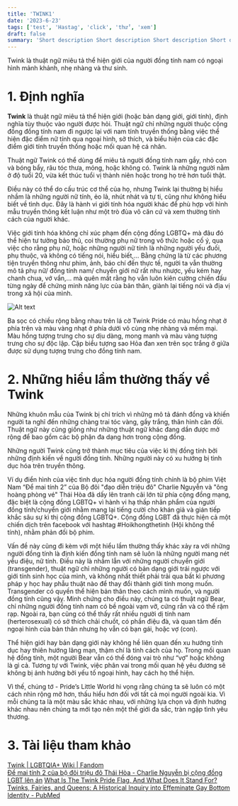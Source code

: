 ```yaml
---
title: 'TWINK1'
date: '2023-6-23'
tags: ['test', 'Hastag', 'click', 'thử', 'xem']
draft: false
summary: 'Short description Short description Short description Short description Short description Short description Short description'
---
```


Twink là thuật ngữ miêu tả thể hiện giới của người đồng tính nam có ngoại hình mảnh khảnh, nhẹ nhàng và thư sinh.

# **1. Định nghĩa**

**Twink** là thuật ngữ miêu tả thể hiện giới (hoặc bản dạng giới, giới tính), định nghĩa tùy thuộc vào người được hỏi. Thuật ngữ chỉ những người thuộc cộng đồng đồng tính nam đi ngược lại với nam tính truyền thống bằng việc thể hiện đặc điểm nữ tính qua ngoại hình, sở thích, và biểu hiện của các đặc điểm giới tính truyền thống hoặc mối quan hệ cá nhân.

Thuật ngữ Twink có thể dùng để miêu tả người đồng tính nam gầy, nhỏ con và bóng bẩy, râu tóc thưa, mỏng, hoặc không có. Twink là những người nằm ở độ tuổi 20, vừa kết thúc tuổi vị thành niên hoặc trong họ trẻ hơn tuổi thật.

Điều này có thể do cấu trúc cơ thể của họ, nhưng Twink lại thường bị hiểu nhầm là những người nữ tính, ẻo lả, nhút nhát và tự ti, cũng như không hiểu biết về tình dục. Đây là hành vi giới tính hóa người khác để phù hợp với hình mẫu truyền thông kết luận như một trò đùa vô căn cứ và xem thường tính cách của người khác.

Việc giới tính hóa không chỉ xúc phạm đến cộng đồng LGBTQ+ mà đâu đó thể hiện tư tưởng bảo thủ, coi thường phụ nữ trong vô thức hoặc cố ý, qua việc cho rằng phụ nữ, hoặc những người nữ tính là những người yếu đuối, phụ thuộc, và không có tiếng nói, hiểu biết,... Bằng chứng là từ các phương tiện truyền thông như phim, ảnh, báo chí đến thực tế, người ta vẫn thường mô tả phụ nữ/ đồng tính nam/ chuyển giới nữ rất nhu nhược, yếu kém hay chanh chua, vớ vẩn,... mà quên mất rằng họ vẫn luôn kiên cường chiến đấu từng ngày để chứng minh năng lực của bản thân, giành lại tiếng nói và địa vị trong xã hội của mình.

![Alt text](https://imgur.com/a/chpaltB)

Ba sọc có chiều rộng bằng nhau trên lá cờ Twink Pride có màu hồng nhạt ở phía trên và màu vàng nhạt ở phía dưới vô cùng nhẹ nhàng và mềm mại. Màu hồng tượng trưng cho sự dịu dàng, mong manh và màu vàng tượng trưng cho sự độc lập. Cặp biểu tượng sao Hỏa đan xen trên sọc trắng ở giữa được sử dụng tượng trưng cho đồng tính nam.

# **2. Những hiểu lầm thường thấy về Twink**

Những khuôn mẫu của Twink bị chỉ trích vì những mô tả đánh đồng và khiến người ta nghĩ đến những chàng trai tóc vàng, gầy trắng, thân hình cân đối. Thuật ngữ này cũng giống như những thuật ngữ khác đang dần được mở rộng để bao gồm các bộ phận đa dạng hơn trong cộng đồng.

Những người Twink cũng trở thành mục tiêu của việc kì thị đồng tính bởi những định kiến về người đồng tính. Những người này có xu hướng bị tình dục hóa trên truyền thông.

Ví dụ điển hình của việc tình dục hóa người đồng tính chính là bộ phim Việt Nam “Để mai tính 2” của Bộ đôi "đạo diễn triệu đô" Charlie Nguyễn và "ông hoàng phòng vé" Thái Hòa đã dấy lên tranh cãi lớn từ phía cộng đồng mạng, đặc biệt là cộng đồng LGBTQ+ vì hành vi hạ thấp nhân phẩm của người đồng tính/chuyển giới nhằm mang lại tiếng cười cho khán giả và gián tiếp khắc sâu sự kì thị cộng đồng LGBTQ+. Cộng đồng LGBT đã thực hiện cả một chiến dịch trên facebook với hashtag #Hoikhongthetinh (Hội không thể tính), nhằm phản đối bộ phim.

Vấn đề này cũng đi kèm với một hiểu lầm thường thấy khác xảy ra với những người đồng tính là định kiến đồng tính nam sẽ luôn là những người mang nét yểu điệu, nữ tính. Điều này là nhầm lẫn với những người chuyển giới (transgender), thuật ngữ chỉ những người có bản dạng giới trái ngược với giới tính sinh học của mình, và không nhất thiết phải trải qua bất kì phương pháp y học hay phẫu thuật nào để thay đổi thành giới tính mong muốn. Transgender có quyền thể hiện bản thân theo cách mình muốn, và người đồng tính cũng vậy. Minh chứng cho điều này, chúng ta có thuật ngữ Bear, chỉ những người đồng tính nam có bề ngoài vạm vỡ, cứng rắn và có thể rậm rạp. Ngoài ra, bạn cũng có thể thấy rất nhiều người dị tính nam (herterosexual) có sở thích chải chuốt, có phần điệu đà, và quan tâm đến ngoại hình của bản thân nhưng họ vẫn có bạn gái, hoặc vợ (con).

Thể hiện giới hay bản dạng giới này không hề liên quan đến xu hướng tính dục hay thiên hướng lãng mạn, thậm chí là tính cách của họ. Trong mối quan hệ đồng tính, một người Bear vẫn có thể đóng vai trò như “vợ” hoặc không là gì cả. Tương tự với Twink, việc phân vai trong mối quan hệ yêu đương sẽ không bị ảnh hưởng bởi yếu tố ngoại hình, hay cách họ thể hiện.

Vì thế, chúng tớ - Pride’s Little World hi vọng rằng chúng ta sẽ luôn có một cách nhìn rộng mở hơn, thấu hiểu hơn đối với tất cả mọi người ngoài kia. Vì mỗi chúng ta là một màu sắc khác nhau, với những lựa chọn và định hướng khác nhau nên chúng ta mới tạo nên một thế giới đa sắc, tràn ngập tình yêu thương.

# **3. Tài liệu tham khảo**

[Twink | LGBTQIA+ Wiki | Fandom](https://lgbtqia.fandom.com/wiki/Twink)\
[Để mai tính 2 của bộ đôi triệu đô Thái Hòa - Charlie Nguyễn bị cộng đồng LGBT lên án](https://www.doisongphapluat.com/bo-doi-trieu-do-thai-hoa---charlie-nguyen-bi-cong-dong-lgbt-len-an-a74562.html)
[What Is The Twink Pride Flag, And What Does It Stand For?](https://queerintheworld.com/twink-pride-flag/)\
[Twinks, Fairies, and Queens: A Historical Inquiry into Effeminate Gay Bottom Identity - PubMed](https://pubmed.ncbi.nlm.nih.gov/36939125/#:~:text=For%20some%20LGBTQ%2B%20commentators%2C%20%22twink,age%20bracket%20among%20gay%20men.)
